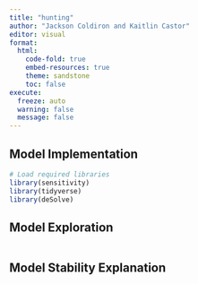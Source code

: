 ```yaml
---
title: "hunting"
author: "Jackson Coldiron and Kaitlin Castor"
editor: visual
format: 
  html:
    code-fold: true
    embed-resources: true
    theme: sandstone
    toc: false
execute:
  freeze: auto 
  warning: false
  message: false
---
```


## Model Implementation

```r
# Load required libraries
library(sensitivity)
library(tidyverse)
library(deSolve)
```

## Model Exploration

```r

```

## Model Stability Explanation

```r

```
